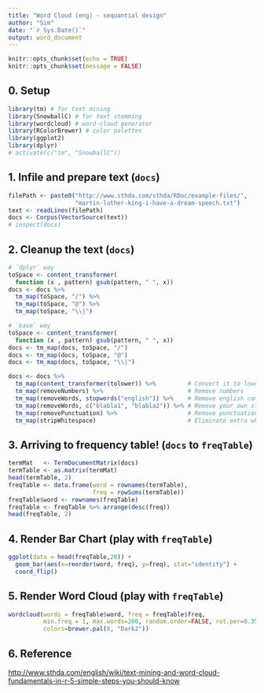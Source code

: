 ---
title: "Word Cloud (eng) - sequantial design"
author: "Sim"
date: "`r Sys.Date()`"
output: word_document
---

```{r setup, include=FALSE}
knitr::opts_chunk$set(echo = TRUE)
knitr::opts_chunk$set(message = FALSE)
```


## 0. Setup  

```{r}
library(tm) # for text mining
library(SnowballC) # for text stemming
library(wordcloud) # word-cloud generator 
library(RColorBrewer) # color palettes
library(ggplot2)
library(dplyr)
# activate(c("tm", "SnowballC"))
```

## 1. Infile and prepare text (`docs`)  

```{r}
filePath <- paste0("http://www.sthda.com/sthda/RDoc/example-files/",
                   "martin-luther-king-i-have-a-dream-speech.txt")
text <- readLines(filePath)
docs <- Corpus(VectorSource(text))
# inspect(docs)
```

## 2. Cleanup the text (`docs`)  

```{r}
# `dplyr` way
toSpace <- content_transformer(
  function (x , pattern) gsub(pattern, " ", x))
docs <- docs %>% 
  tm_map(toSpace, "/") %>%
  tm_map(toSpace, "@") %>%
  tm_map(toSpace, "\\|")
```

```{r, eval=FALSE}
# `base` way
toSpace <- content_transformer(
  function (x , pattern) gsub(pattern, " ", x))
docs <- tm_map(docs, toSpace, "/")
docs <- tm_map(docs, toSpace, "@")
docs <- tm_map(docs, toSpace, "\\|")
```

```{r}
docs <- docs %>% 
  tm_map(content_transformer(tolower)) %>%         # Convert it to lower case
  tm_map(removeNumbers) %>%                        # Remove numbers
  tm_map(removeWords, stopwords("english")) %>%    # Remove english common stopwords
  tm_map(removeWords, c("blabla1", "blabla2")) %>% # Remove your own stop word
  tm_map(removePunctuation) %>%                    # Remove punctuations    
  tm_map(stripWhitespace)                          # Eliminate extra white spaces
```

## 3. Arriving to frequency table! (`docs` to `freqTable`)

```{r}
termMat   <- TermDocumentMatrix(docs)
termTable <- as.matrix(termMat)
head(termTable, 2)
freqTable <- data.frame(word = rownames(termTable),
                        freq = rowSums(termTable))
freqTable$word <- rownames(freqTable)
freqTable <- freqTable %>% arrange(desc(freq))
head(freqTable, 2)
```

## 4. Render Bar Chart  (play with `freqTable`)

```{r}
ggplot(data = head(freqTable,20)) +
  geom_bar(aes(x=reorder(word, freq), y=freq), stat="identity") +
  coord_flip()
```

## 5. Render Word Cloud (play with `freqTable`)

```{r, warning = FALSE}
wordcloud(words = freqTable$word, freq = freqTable$freq, 
          min.freq = 1, max.words=200, random.order=FALSE, rot.per=0.35, 
          colors=brewer.pal(8, "Dark2"))
```          

## 6. Reference  

<http://www.sthda.com/english/wiki/text-mining-and-word-cloud-fundamentals-in-r-5-simple-steps-you-should-know>  